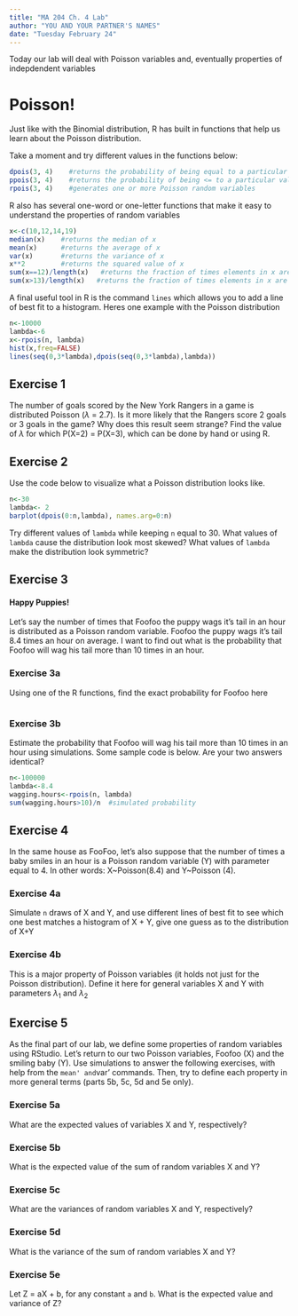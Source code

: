 ```yaml
---
title: "MA 204 Ch. 4 Lab"
author: "YOU AND YOUR PARTNER'S NAMES"
date: "Tuesday February 24"
---
```


Today our lab will deal with Poisson variables and, eventually properties of indepdendent variables

# Poisson!

Just like with the Binomial distribution, R has built in functions that help us learn about the Poisson distribution.  

Take a moment and try different values in the functions below:

```r
dpois(3, 4)    #returns the probability of being equal to a particular value for a Poisson random variable
ppois(3, 4)    #returns the probability of being <= to a particular value for a Poisson random variable
rpois(3, 4)    #generates one or more Poisson random variables
```


R also has several one-word or one-letter functions that make it easy to understand the properties of random variables

```r
x<-c(10,12,14,19)
median(x)    #returns the median of x
mean(x)      #returns the average of x
var(x)       #returns the variance of x
x**2         #returns the squared value of x
sum(x==12)/length(x)   #returns the fraction of times elements in x are greater than 10
sum(x>13)/length(x)   #returns the fraction of times elements in x are greater than 10
```

A final useful tool in R is the command `lines` which allows you to add a line of best fit to a histogram. Heres one example with the Poisson distribution

```r
n<-10000
lambda<-6
x<-rpois(n, lambda)
hist(x,freq=FALSE)
lines(seq(0,3*lambda),dpois(seq(0,3*lambda),lambda))
```



## Exercise 1

The number of goals scored by the New York Rangers in a game is distributed Poisson ($\lambda$ = 2.7). Is it more likely that the Rangers score 2 goals or 3 goals in the game? Why does this result seem strange? Find the value of $\lambda$ for which P(X=2) = P(X=3), which can be done by hand or using R. 


## Exercise 2

Use the code below to visualize what a Poisson distribution looks like.  
```r
n<-30
lambda<- 2
barplot(dpois(0:n,lambda), names.arg=0:n)
```

Try different values of `lambda` while keeping `n` equal to 30.  What values of `lambda` cause the distribution look most skewed? What values of `lambda` make the distribution look symmetric?

## Exercise 3

#### Happy Puppies! 

Let's say the number of times that Foofoo the puppy wags it's tail in an hour is distributed as a Poisson random variable.  Foofoo the puppy wags it's tail 8.4 times an hour on average.  I want to find out what is the probability that Foofoo will wag his tail more than 10 times in an hour.  

### Exercise 3a 

Using one of the R functions, find the exact probability for Foofoo here
```r

```

### Exercise 3b 

Estimate the probability that Foofoo will wag his tail more than 10 times in an hour using simulations. Some sample code is below. Are your two answers identical? 

```r
n<-100000
lambda<-8.4
wagging.hours<-rpois(n, lambda)
sum(wagging.hours>10)/n  #simulated probability
```


## Exercise 4

In the same house as FooFoo, let's also suppose that the number of times a baby smiles in an hour is a Poisson random variable (Y) with parameter equal to 4.  In other words: X~Poisson(8.4) and Y~Poisson (4). 

### Exercise 4a

Simulate `n` draws of X and Y, and use different lines of best fit to see which one best matches a histogram of X + Y, give one guess as to the distribution of X+Y


### Exercise 4b

This is a major property of Poisson variables (it holds not just for the Poisson distribution). Define it here for general variables X and Y with parameters $\lambda_1$ and $\lambda_2$

## Exercise 5

As the final part of our lab, we define some properties of random variables using RStudio. Let's return to our two Poisson variables, Foofoo (X) and the smiling baby (Y). Use simulations to answer the following exercises, with help from the `mean' and `var' commands. Then, try to define each property in more general terms (parts 5b, 5c, 5d and 5e only). 

### Exercise 5a

What are the expected values of variables X and Y, respectively? 

### Exercise 5b

What is the expected value of the sum of random variables X and Y?

### Exercise 5c

What are the variances of random variables X and Y, respectively?

### Exercise 5d

What is the variance of the sum of random variables X and Y?

### Exercise 5e

Let Z = aX + b, for any constant `a` and `b`. What is the expected value and variance of Z? 

